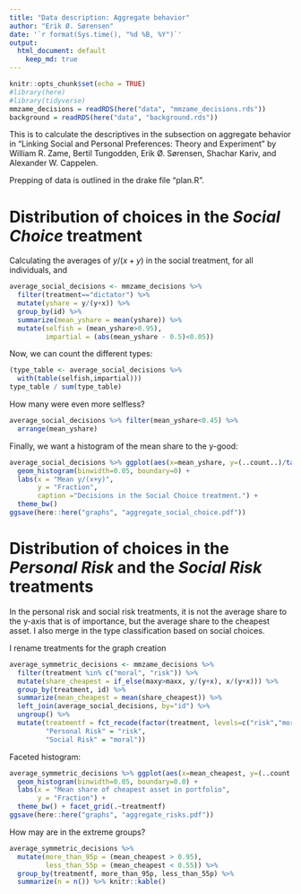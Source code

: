 ```yaml
---
title: "Data description: Aggregate behavior"
author: "Erik Ø. Sørensen"
date: '`r format(Sys.time(), "%d %B, %Y")`'
output:
  html_document: default
    keep_md: true
---
```


```r
knitr::opts_chunk$set(echo = TRUE)
#library(here)
#library(tidyverse)
mmzame_decisions = readRDS(here("data", "mmzame_decisions.rds"))
background = readRDS(here("data", "background.rds"))
```

This is to calculate the descriptives in the subsection on aggregate behavior in 
"Linking Social and Personal Preferences: Theory and Experiment" by William R. Zame, 
Bertil Tungodden, Erik Ø. Sørensen, Shachar Kariv, and Alexander W. Cappelen. 

Prepping of data is outlined in the drake file "plan.R". 

# Distribution of choices in the *Social Choice* treatment

Calculating the averages of $y/(x+y)$ in the social treatment, for all individuals,
and 
```r
average_social_decisions <- mmzame_decisions %>% 
  filter(treatment=="dictator") %>%
  mutate(yshare = y/(y+x)) %>%
  group_by(id) %>%
  summarize(mean_yshare = mean(yshare)) %>%
  mutate(selfish = (mean_yshare>0.95),
         impartial = (abs(mean_yshare - 0.5)<0.05))
```

Now, we can count the different types:
```r
(type_table <- average_social_decisions %>% 
  with(table(selfish,impartial)))
type_table / sum(type_table)
```

How many were even more selfless? 
```r
average_social_decisions %>% filter(mean_yshare<0.45) %>%
  arrange(mean_yshare)
```

Finally, we want a histogram of the mean share to the y-good:
```r
average_social_decisions %>% ggplot(aes(x=mean_yshare, y=(..count..)/tapply(..count..,..PANEL..,sum)[..PANEL..])) + 
  geom_histogram(binwidth=0.05, boundary=0) +
  labs(x = "Mean y/(x+y)",
       y = "Fraction",
       caption ="Decisions in the Social Choice treatment.") +
  theme_bw()
ggsave(here::here("graphs", "aggregate_social_choice.pdf"))
```
# Distribution of choices in the *Personal Risk* and the *Social Risk* treatments

In the personal risk and social risk treatments, it is not the average share
to the y-axis that is of importance, but the average share to the cheapest asset.
I also merge in the type classification based on social choices.

I rename treatments for the graph creation

```r
average_symmetric_decisions <- mmzame_decisions %>% 
  filter(treatment %in% c("moral", "risk")) %>%
  mutate(share_cheapest = if_else(maxy>maxx, y/(y+x), x/(y+x))) %>%
  group_by(treatment, id) %>%
  summarize(mean_cheapest = mean(share_cheapest)) %>%
  left_join(average_social_decisions, by="id") %>%
  ungroup() %>%
  mutate(treatmentf = fct_recode(factor(treatment, levels=c("risk","moral")),
         "Personal Risk" = "risk",
         "Social Risk" = "moral"))
```

Faceted histogram:
```r
average_symmetric_decisions %>% ggplot(aes(x=mean_cheapest, y=(..count..)/tapply(..count..,..PANEL..,sum)[..PANEL..])) +
  geom_histogram(binwidth=0.05, boundary=0.0) + 
  labs(x = "Mean share of cheapest asset in portfolio",
       y = "Fraction") +
  theme_bw() + facet_grid(.~treatmentf)
ggsave(here::here("graphs", "aggregate_risks.pdf"))
```

How may are in the extreme groups? 
```r
average_symmetric_decisions %>%
  mutate(more_than_95p = (mean_cheapest > 0.95),
         less_than_55p = (mean_cheapest < 0.55)) %>% 
  group_by(treatmentf, more_than_95p, less_than_55p) %>%
  summarize(n = n()) %>% knitr::kable()
```


